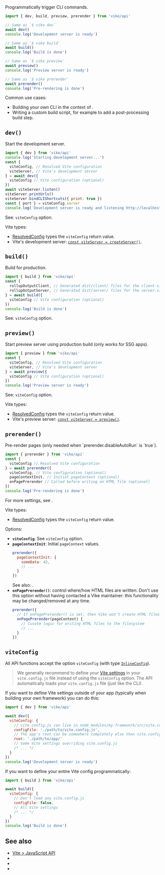 
Programmatically trigger <Link href="/cli">CLI commands</Link>.

```js
import { dev, build, preview, prerender } from 'vike/api'

// Same as `$ vike dev`
await dev()
console.log('Development server is ready')

// Same as `$ vike build`
await build()
console.log('Build is done')

// Same as `$ vike preview`
await preview()
console.log('Preview server is ready')

// Same as `$ vike prerender`
await prerender()
console.log('Pre-rendering is done')
```

Common use cases:
 - Building your own CLI in the context of <Link href="/build-your-own-framework" noBreadcrumb />.
 - Writing a custom build script, for example to add a post-processing build step.


## `dev()`

Start the development server.

```js
import { dev } from 'vike/api'
console.log('Starting development server...')
const {
  viteConfig, // Resolved Vite configuration
  viteServer, // Vite's development server
} = await dev({
  viteConfig // Vite configuration (optional)
})
await viteServer.listen()
viteServer.printUrls()
viteServer.bindCLIShortcuts({ print: true })
const { port } = viteConfig.server
console.log(`Development server is ready and listening http://localhost:${port}`)
```

See: <Link href='#viteconfig'>`viteConfig` option</Link>.

Vite types:
- [ResolvedConfig](https://vite.dev/guide/api-javascript.html#resolvedconfig) types the `viteConfig` return value.
- Vite's development server: [`const viteServer = createServer()`](https://vite.dev/guide/api-javascript.html#createserver).


## `build()`

Build for production.

```js
import { build } from 'vike/api'
const {
  rollupOutputClient, // Generated dist/client/ files for the client-side
  rollupOutputServer, // Generated dist/server/ files for the server-side
} = await build({
  viteConfig // Vite configuration (optional)
})
console.log('Build is done')
```

See: <Link href='#viteconfig'>`viteConfig` option</Link>.


## `preview()`

Start preview server using production build (only works for <Link href="/glossary#ssg">SSG apps</Link>).

```js
import { preview } from 'vike/api'
const {
  viteConfig, // Resolved Vite configuration
  viteServer, // Vite's development server
} = await preview({
  viteConfig // Vite configuration (optional)
})
console.log('Preview server is ready')
```

See: <Link href='#viteconfig'>`viteConfig` option</Link>.

Vite types:
- [ResolvedConfig](https://vite.dev/guide/api-javascript.html#resolvedconfig) types the `viteConfig` return value.
- Vite's preview server: [`const viteServer = preview()`](https://vite.dev/guide/api-javascript.html#preview).


## `prerender()`

<Link href="/pre-rendering">Pre-render</Link> pages (only needed when <Link href="/prerender#disableautorun">`prerender.disableAutoRun`</Link> is `true`).

```js
import { prerender } from 'vike/api'
const {
  viteConfig // Resolved Vite configuration
} = await prerender({
  viteConfig, // Vite configuration (optional)
  pageContextInit, // Initial pageContext (optional)
  onPagePrerender // Called before writing an HTML file (optional)
})
console.log('Pre-rendering is done')
```

For more settings, see <Link href="/prerender" />.

Vite types:
- [ResolvedConfig](https://vite.dev/guide/api-javascript.html#resolvedconfig) types the `viteConfig` return value.

Options:
- **`viteConfig`**: See <Link href='#viteconfig'>`viteConfig` option</Link>.
- **`pageContextInit`**: Initial <Link href="/pageContext">`pageContext`</Link> values.
  ```js
  prerender({
    pageContextInit: {
      someData: 42,
      // ...
    }
  })
  ```
  See also: <Link href="/pageContext#lifecycle" />.
- **`onPagePrerender()`**: control where/how HTML files are written.
  <Warning>Don't use this option without having contacted a Vike maintainer: this functionality may be changed/removed at any time.</Warning>
  ```js
  prerender({
    // If onPagePrerender() is set, then Vike won't create HTML files
    onPagePrerender(pageContext) {
      // Cusotm logic for writing HTML files to the filesystem
      // ...
    }
  })
  ```


## `viteConfig`

All API functions accept the option `viteConfig` (with type [`InlineConfig`](https://vitejs.dev/guide/api-javascript.html#inlineconfig)).

> We generally recommend to define your [Vite settings](https://vite.dev/config/) in your `vite.config.js` file instead of using the `viteConfig` option. The API automatically loads your `vite.config.js` file (just like the CLI).

If you want to define Vite settings outside of your app (typically when <Link href="/build-your-own-framework">building your own framework</Link>) you can do this:

```js
import { dev } from 'vike/api'

await dev({
  viteConfig: {
    // vite.config.js can live in node_modules/my-framework/src/vite.config.ts
    configFile: './path/to/vite.config.js',
    // The app's root can be somewhere completely else than vite.config.js
    root: './path/to/app/'
    // Some Vite settings overriding vite.config.js
    /* ... */
  }
})
console.log('Development server is ready')
```

If you want to define your entire Vite config programmatically:

```js
import { build } from 'vike/api'

await build({
  viteConfig: {
    // Don't load any vite.config.js
    configFile: false,
    // All Vite settings
    /* ... */
  }
})
console.log('Build is done')
```


## See also

- [Vite > JavaScript API](https://vite.dev/guide/api-javascript)
- <Link href="/cli" />
- <Link href="/build-your-own-framework" />
- <Link href="/createDevMiddleware" />
